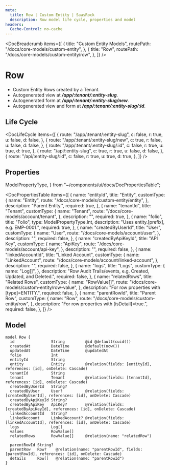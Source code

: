 ```yaml
---
meta:
  title: Row | Custom Entity | SaasRock
  description: Row model life cycle, properties and model
headers:
  Cache-Control: no-cache
---
```



<DocBreadcrumb
  items={[
    {
      title: "Custom Entity Models",
      routePath: "/docs/core-models/custom-entity",
    },
    {
      title: "Row",
      routePath: "/docs/core-models/custom-entity/row",
    },
  ]}
/>

# Row

- Custom Entity Rows created by a Tenant.
- Autogenerated view at **_/app/:tenant/:entity-slug_**.
- Autogenerated form at **_/app/:tenant/:entity-slug/new_**.
- Autogenerated view and form at **_/app/:tenant/:entity-slug/:id_**.

## Life Cycle


<DocLifeCycle
  items={[
    {
      route: "/app/:tenant/:entity-slug",
      c: false,
      r: true,
      u: false,
      d: false,
    },
    {
      route: "/app/:tenant/:entity-slug/new",
      c: true,
      r: false,
      u: false,
      d: false,
    },
    {
      route: "/app/:tenant/:entity-slug/:id",
      c: false,
      r: true,
      u: true,
      d: true,
    },
    {
      route: "/api/:entity-slug",
      c: true,
      r: true,
      u: false,
      d: false,
    },
    {
      route: "/api/:entity-slug/:id",
      c: false,
      r: true,
      u: true,
      d: true,
    },
  ]}
/>

## Properties

  ModelPropertyType,
} from "~/components/ui/docs/DocPropertiesTable";

<DocPropertiesTable
  items={[
    {
      name: "entityId",
      title: "Entity",
      customType: {
        name: "Entity",
        route: "/docs/core-models/custom-entity/entity",
      },
      description: "Parent Entity.",
      required: true,
    },
    {
      name: "tenantId",
      title: "Tenant",
      customType: {
        name: "Tenant",
        route: "/docs/core-models/account/tenant",
      },
      description: "",
      required: true,
    },
    {
      name: "folio",
      title: "Folio",
      type: ModelPropertyType.Int,
      description: "Uses entity.[prefix], e.g. EMP-0001.",
      required: true,
    },
    {
      name: "createdByUserId",
      title: "User",
      customType: {
        name: "User",
        route: "/docs/core-models/account/user",
      },
      description: "",
      required: false,
    },
    {
      name: "createdByApiKeyId",
      title: "API Key",
      customType: {
        name: "ApiKey",
        route: "/docs/core-models/account/api-key",
      },
      description: "",
      required: false,
    },
    {
      name: "linkedAccountId",
      title: "Linked Account",
      customType: {
        name: "LinkedAccount",
        route: "/docs/core-models/account/linked-account",
      },
      description: "",
      required: false,
    },
    {
      name: "logs",
      title: "Logs",
      customType: {
        name: "Log[]",
      },
      description:
        "Row Audit Trails/events, e.g. Created, Updated, and Deleted.",
      required: false,
    },
    {
      name: "relatedRows",
      title: "Related Rows",
      customType: {
        name: "RowValue[]",
        route: "/docs/core-models/custom-entity/row-value",
      },
      description: "For row properties with [type]=ENTITY.",
      required: false,
    },
    {
      name: "parentRowId",
      title: "Parent Row",
      customType: {
        name: "Row",
        route: "/docs/core-models/custom-entity/row",
      },
      description:
        "For row properties with [isDetail]=true.",
      required: false,
    },
  ]}
/>

## Model

```
model Row {
  id                String         @id @default(cuid())
  createdAt         DateTime       @default(now())
  updatedAt         DateTime       @updatedAt
  folio             Int
  entityId          String
  entity            Entity         @relation(fields: [entityId], references: [id], onDelete: Cascade)
  tenantId          String
  tenant            Tenant         @relation(fields: [tenantId], references: [id], onDelete: Cascade)
  createdByUserId   String?
  createdByUser     User?          @relation(fields: [createdByUserId], references: [id], onDelete: Cascade)
  createdByApiKeyId String?
  createdByApiKey   ApiKey?        @relation(fields: [createdByApiKeyId], references: [id], onDelete: Cascade)
  linkedAccountId   String?
  linkedAccount     LinkedAccount? @relation(fields: [linkedAccountId], references: [id], onDelete: Cascade)
  logs              Log[]
  values            RowValue[]
  relatedRows       RowValue[]     @relation(name: "relatedRow")

  parentRowId String?
  parentRow   Row?    @relation(name: "parentRowId", fields: [parentRowId], references: [id], onDelete: Cascade)
  details     Row[]   @relation(name: "parentRowId")
}
```
